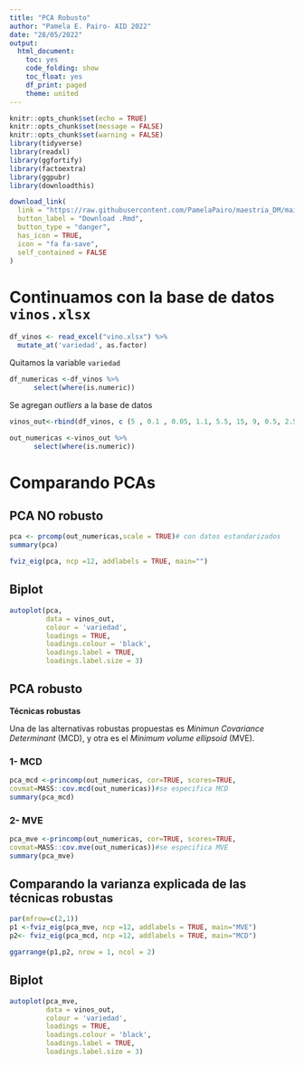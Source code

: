 ---
title: "PCA Robusto"
author: "Pamela E. Pairo- AID 2022"
date: "28/05/2022"
output:
  html_document:
    toc: yes
    code_folding: show
    toc_float: yes
    df_print: paged
    theme: united
---

```{r setup, include=FALSE}
knitr::opts_chunk$set(echo = TRUE)
knitr::opts_chunk$set(message = FALSE)
knitr::opts_chunk$set(warning = FALSE)
library(tidyverse)
library(readxl)
library(ggfortify)
library(factoextra)
library(ggpubr)
library(downloadthis)
```


```{r, echo = FALSE}
download_link(
  link = "https://raw.githubusercontent.com/PamelaPairo/maestria_DM/main/AID/03_pca_robusto.Rmd",
  button_label = "Download .Rmd",
  button_type = "danger",
  has_icon = TRUE,
  icon = "fa fa-save",
  self_contained = FALSE
)
```

# Continuamos con la base de datos `vinos.xlsx`

```{r}
df_vinos <- read_excel("vino.xlsx") %>% 
  mutate_at('variedad', as.factor)
```

Quitamos la variable `variedad`

```{r}
df_numericas <-df_vinos %>% 
      select(where(is.numeric))
```

Se agregan _outliers_ a la base de datos

```{r}
vinos_out<-rbind(df_vinos, c (5 , 0.1 , 0.05, 1.1, 5.5, 15, 9, 0.5, 2.5, 0.4, 8.7, 5, 2) , c (5.5 , 0.3 , 0.03, 1.2, 5.9, 16, 8, 0.4, 2.2, 0.45, 8.1, 4, 2) , c ( 8.6 , 0.55, 0.6, 0.6, 20, 140, 240, 0.95, 2.7, 0.27, 13, 8, 1))
```

```{r}
out_numericas <-vinos_out %>% 
      select(where(is.numeric))
```

# Comparando PCAs

## PCA **NO** robusto

```{r}
pca <- prcomp(out_numericas,scale = TRUE)# con datos estandarizados
summary(pca)
```
```{r}
fviz_eig(pca, ncp =12, addlabels = TRUE, main="")
```
## Biplot

```{r}
autoplot(pca, 
         data = vinos_out, 
         colour = 'variedad',
         loadings = TRUE, 
         loadings.colour = 'black',
         loadings.label = TRUE, 
         loadings.label.size = 3)
```

## PCA robusto

**Técnicas robustas**

Una de las alternativas robustas propuestas es _Minimun Covariance Determinant_
(MCD), y otra es el _Minimum volume ellipsoid_ (MVE).

### 1- MCD

```{r}
pca_mcd <-princomp(out_numericas, cor=TRUE, scores=TRUE,
covmat=MASS::cov.mcd(out_numericas))#se especifica MCD
summary(pca_mcd)
```
### 2- MVE

```{r}
pca_mve <-princomp(out_numericas, cor=TRUE, scores=TRUE,
covmat=MASS::cov.mve(out_numericas))#se especifica MVE
summary(pca_mve)
```
## Comparando la varianza explicada de las técnicas robustas

```{r}
par(mfrow=c(2,1))
p1 <-fviz_eig(pca_mve, ncp =12, addlabels = TRUE, main="MVE")
p2<- fviz_eig(pca_mcd, ncp =12, addlabels = TRUE, main="MCD")

ggarrange(p1,p2, nrow = 1, ncol = 2)
```

## Biplot

```{r}
autoplot(pca_mve, 
         data = vinos_out, 
         colour = 'variedad',
         loadings = TRUE, 
         loadings.colour = 'black',
         loadings.label = TRUE, 
         loadings.label.size = 3)
```